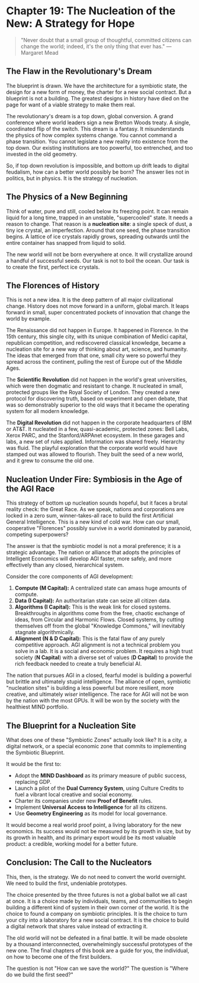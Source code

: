 # Chapter 19: The Nucleation of the New: A Strategy for Hope

> "Never doubt that a small group of thoughtful, committed citizens can change the world; indeed, it's the only thing that ever has."
> —Margaret Mead

## The Flaw in the Revolutionary's Dream

The blueprint is drawn. We have the architecture for a symbiotic state, the design for a new form of money, the charter for a new social contract. But a blueprint is not a building. The greatest designs in history have died on the page for want of a viable strategy to make them real.

The revolutionary's dream is a top down, global conversion. A grand conference where world leaders sign a new Bretton Woods treaty. A single, coordinated flip of the switch. This dream is a fantasy. It misunderstands the physics of how complex systems change. You cannot command a phase transition. You cannot legislate a new reality into existence from the top down. Our existing institutions are too powerful, too entrenched, and too invested in the old geometry.

So, if top down revolution is impossible, and bottom up drift leads to digital feudalism, how can a better world possibly be born? The answer lies not in politics, but in physics. It is the strategy of nucleation.

## The Physics of a New Beginning

Think of water, pure and still, cooled below its freezing point. It can remain liquid for a long time, trapped in an unstable, "supercooled" state. It needs a reason to change. That reason is a **nucleation site**: a single speck of dust, a tiny ice crystal, an imperfection. Around that one seed, the phase transition begins. A lattice of ice crystals rapidly grows, spreading outwards until the entire container has snapped from liquid to solid.

The new world will not be born everywhere at once. It will crystallize around a handful of successful seeds. Our task is not to boil the ocean. Our task is to create the first, perfect ice crystals.

## The Florences of History

This is not a new idea. It is the deep pattern of all major civilizational change. History does not move forward in a uniform, global march. It leaps forward in small, super concentrated pockets of innovation that change the world by example.

The Renaissance did not happen in Europe. It happened in Florence. In the 15th century, this single city, with its unique combination of Medici capital, republican competition, and rediscovered classical knowledge, became a nucleation site for a new way of thinking about art, science, and humanity. The ideas that emerged from that one, small city were so powerful they spread across the continent, pulling the rest of Europe out of the Middle Ages.

The **Scientific Revolution** did not happen in the world's great universities, which were then dogmatic and resistant to change. It nucleated in small, protected groups like the Royal Society of London. They created a new protocol for discovering truth, based on experiment and open debate, that was so demonstrably superior to the old ways that it became the operating system for all modern knowledge.

The **Digital Revolution** did not happen in the corporate headquarters of IBM or AT\&T. It nucleated in a few, quasi-academic, protected zones: Bell Labs, Xerox PARC, and the Stanford/ARPAnet ecosystem. In these garages and labs, a new set of rules applied. Information was shared freely. Hierarchy was fluid. The playful exploration that the corporate world would have stamped out was allowed to flourish. They built the seed of a new world, and it grew to consume the old one.

## Nucleation Under Fire: Symbiosis in the Age of the AGI Race

This strategy of bottom up nucleation sounds hopeful, but it faces a brutal reality check: the Great Race. As we speak, nations and corporations are locked in a zero sum, winner-takes-all race to build the first Artificial General Intelligence. This is a new kind of cold war. How can our small, cooperative "Florences" possibly survive in a world dominated by paranoid, competing superpowers?

The answer is that the symbiotic model is not a moral preference; it is a strategic advantage. The nation or alliance that adopts the principles of Intelligent Economics will develop AGI faster, more safely, and more effectively than any closed, hierarchical system.

Consider the core components of AGI development:

1. **Compute (M Capital):** A centralized state can amass huge amounts of compute.
2. **Data (I Capital):** An authoritarian state can seize all citizen data.
3. **Algorithms (I Capital):** This is the weak link for closed systems. Breakthroughs in algorithms come from the free, chaotic exchange of ideas, from Circular and Harmonic Flows. Closed systems, by cutting themselves off from the global "Knowledge Commons," will inevitably stagnate algorithmically.
4. **Alignment (N & D Capital):** This is the fatal flaw of any purely competitive approach. AGI alignment is not a technical problem you solve in a lab. It is a social and economic problem. It requires a high trust society (**N Capital**) with a diverse set of values (**D Capital**) to provide the rich feedback needed to create a truly beneficial AI.

The nation that pursues AGI in a closed, fearful model is building a powerful but brittle and ultimately stupid intelligence. The alliance of open, symbiotic "nucleation sites" is building a less powerful but more resilient, more creative, and ultimately _wiser_ intelligence. The race for AGI will not be won by the nation with the most GPUs. It will be won by the society with the healthiest MIND portfolio.

## The Blueprint for a Nucleation Site

What does one of these "Symbiotic Zones" actually look like? It is a city, a digital network, or a special economic zone that commits to implementing the Symbiotic Blueprint.

It would be the first to:

- Adopt the **MIND Dashboard** as its primary measure of public success, replacing GDP.
- Launch a pilot of the **Dual Currency System**, using Culture Credits to fuel a vibrant local creative and social economy.
- Charter its companies under new **Proof of Benefit** rules.
- Implement **Universal Access to Intelligence** for all its citizens.
- Use **Geometry Engineering** as its model for local governance.

It would become a real world proof point, a living laboratory for the new economics. Its success would not be measured by its growth in size, but by its growth in health, and its primary export would be its most valuable product: a credible, working model for a better future.

## Conclusion: The Call to the Nucleators

This, then, is the strategy. We do not need to convert the world overnight. We need to build the first, undeniable prototypes.

The choice presented by the three futures is not a global ballot we all cast at once. It is a choice made by individuals, teams, and communities to begin building a different kind of system in their own corner of the world. It is the choice to found a company on symbiotic principles. It is the choice to turn your city into a laboratory for a new social contract. It is the choice to build a digital network that shares value instead of extracting it.

The old world will not be defeated in a final battle. It will be made obsolete by a thousand interconnected, overwhelmingly successful prototypes of the new one. The final chapters of this book are a guide for you, the individual, on how to become one of the first builders.

The question is not "How can we save the world?" The question is "Where do we build the first seed?"
